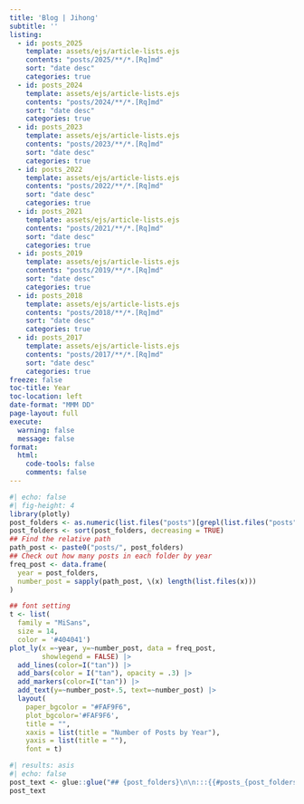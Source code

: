 ```yaml
---
title: 'Blog | Jihong'
subtitle: ''
listing:
  - id: posts_2025
    template: assets/ejs/article-lists.ejs
    contents: "posts/2025/**/*.[Rq]md"
    sort: "date desc"
    categories: true
  - id: posts_2024
    template: assets/ejs/article-lists.ejs
    contents: "posts/2024/**/*.[Rq]md"
    sort: "date desc"
    categories: true
  - id: posts_2023
    template: assets/ejs/article-lists.ejs
    contents: "posts/2023/**/*.[Rq]md"
    sort: "date desc"
    categories: true  
  - id: posts_2022
    template: assets/ejs/article-lists.ejs
    contents: "posts/2022/**/*.[Rq]md"
    sort: "date desc"
    categories: true  
  - id: posts_2021
    template: assets/ejs/article-lists.ejs
    contents: "posts/2021/**/*.[Rq]md"
    sort: "date desc"
    categories: true    
  - id: posts_2019
    template: assets/ejs/article-lists.ejs
    contents: "posts/2019/**/*.[Rq]md"
    sort: "date desc"
    categories: true    
  - id: posts_2018
    template: assets/ejs/article-lists.ejs
    contents: "posts/2018/**/*.[Rq]md"
    sort: "date desc"
    categories: true    
  - id: posts_2017
    template: assets/ejs/article-lists.ejs
    contents: "posts/2017/**/*.[Rq]md"
    sort: "date desc"
    categories: true    
freeze: false    
toc-title: Year
toc-location: left
date-format: "MMM DD"
page-layout: full
execute: 
  warning: false
  message: false
format: 
  html:
    code-tools: false
    comments: false
---
```


```r
#| echo: false
#| fig-height: 4
library(plotly)
post_folders <- as.numeric(list.files("posts")[grepl(list.files("posts"), pattern = "20")])
post_folders <- sort(post_folders, decreasing = TRUE)
## Find the relative path
path_post <- paste0("posts/", post_folders)
## Check out how many posts in each folder by year
freq_post <- data.frame(
  year = post_folders,
  number_post = sapply(path_post, \(x) length(list.files(x)))
)

## font setting
t <- list(
  family = "MiSans",
  size = 14,
  color = '#404041')
plot_ly(x =~year, y=~number_post, data = freq_post, 
        showlegend = FALSE) |> 
  add_lines(color=I("tan")) |> 
  add_bars(color = I("tan"), opacity = .3) |> 
  add_markers(color=I("tan")) |> 
  add_text(y=~number_post+.5, text=~number_post) |> 
  layout(
    paper_bgcolor = "#FAF9F6",
    plot_bgcolor='#FAF9F6',
    title = "",
    xaxis = list(title = "Number of Posts by Year"), 
    yaxis = list(title = ""),
    font = t)
```

```r
#| results: asis
#| echo: false
post_text <- glue::glue("## {post_folders}\n\n:::{{#posts_{post_folders}}}\n:::  \n\n")
post_text
```
